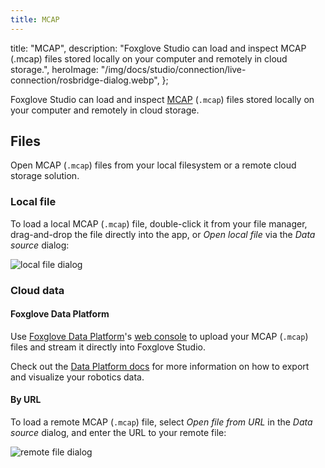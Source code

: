 ```yaml
---
title: MCAP
---
```


  title: "MCAP",
  description:
    "Foxglove Studio can load and inspect MCAP (.mcap) files stored locally on your computer and remotely in cloud storage.",
  heroImage: "/img/docs/studio/connection/live-connection/rosbridge-dialog.webp",
};

Foxglove Studio can load and inspect [MCAP](https://mcap.dev) (`.mcap`) files stored locally on your computer and remotely in cloud storage.

## Files

Open MCAP (`.mcap`) files from your local filesystem or a remote cloud storage solution.

### Local file

To load a local MCAP (`.mcap`) file, double-click it from your file manager, drag-and-drop the file directly into the app, or _Open local file_ via the _Data source_ dialog:

![local file dialog](/img/docs/studio/connection/local-file/dialog.webp)

### Cloud data

#### Foxglove Data Platform

Use [Foxglove Data Platform](/data-platform)'s [web console](https://console.foxglove.dev) to upload your MCAP (`.mcap`) files and stream it directly into Foxglove Studio.

Check out the [Data Platform docs](/docs/data-platform/exporting-and-visualizing-data) for more information on how to export and visualize your robotics data.

#### By URL

To load a remote MCAP (`.mcap`) file, select _Open file from URL_ in the _Data source_ dialog, and enter the URL to your remote file:

![remote file dialog](/img/docs/studio/connection/remote-file/dialog.webp)

<CorsDirections />
